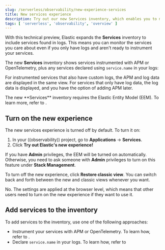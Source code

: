 ```yaml
---
slug: /serverless/observability/new-experience-services
title: New services experience
description: Try out our new Services inventory, which enables you to monitor service logs without instrumenting all your services.
tags: [ 'serverless', 'observability', 'overview' ]
---
```


<DocBadge template="technical preview" />

With this technical preview,
Elastic expands the **Services** inventory to include services found in logs.
This means you can monitor the services you care about even if you only have logs
and aren't ready to instrument your services.

The new **Services** inventory shows services instrumented with APM or OpenTelemetry,
plus any services declared using `service.name` in your logs:

<DocImage url="../images/entity-centric-services-inventory.png" alt="Services inventory that shows APM data and log data"/>

For instrumented services that also have custom logs, the APM and log data are displayed in the same view.
For services that only have log data,
the log data is displayed, and you have the option of adding APM later.

<DocCallOut title="Note">
   The new **Services** inventory requires the Elastic Entity Model (EEM). To learn more, refer to <DocLink slug="/serverless/observability/elastic-entity-model" />.
</DocCallOut>

## Turn on the new experience

The new services experience is turned off by default. To turn it on:

1. In your ((observability)) project, go to **Applications** → **Services**.
1. Click **Try out Elastic's new experience!**

If you have **Admin** privileges, the EEM will be turned on automatically.
Otherwise, you need to ask someone with **Admin** privileges to turn on this feature under **Stack Management**.

To turn off the new experience, click **Restore classic view**.
You can switch back and forth between the new and classic views whenever you want.

<DocCallOut title="Does opting into the new experience affect other users?">
   No. The settings are applied at the browser level,
   which means that other users need to turn on the new experience if they want to use it.
</DocCallOut>

## Add services to the inventory

To add services to the inventory, use one of the following approaches:

* Instrument your services with APM or OpenTelemetry.
To learn how, refer to <DocLink slug="/serverless/observability/apm-send-data-to-elastic" />.
* Declare `service.name` in your logs. To learn how, refer to <DocLink slug="/serverless/observability/add-logs-service-name" />
